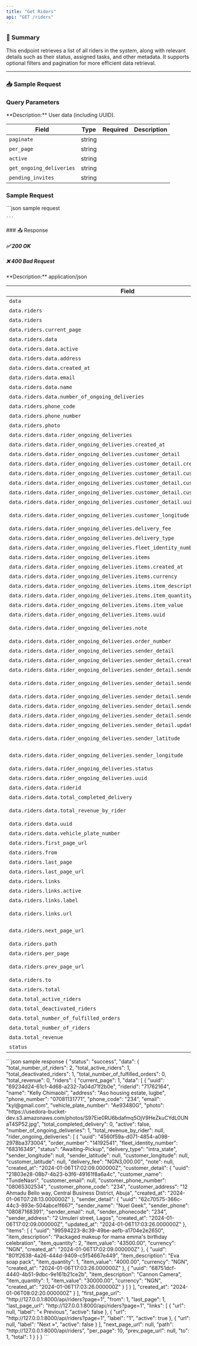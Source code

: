 ```yaml
---
title: "Get Riders"
api: "GET /riders"
---
```



### 📝 Summary

This endpoint retrieves a list of all riders in the system, along with relevant details such as their status, assigned tasks, and other metadata. It supports optional filters and pagination for more efficient data retrieval.

---



### 📥 Sample Request
### Query Parameters
<Expandable>
**Description:** User data (including UUID).

| **Field**   | **Type** | **Required** | **Description**          |
|-------------|----------|-------------:|---------------------------|
| `paginate`   | string   |       |          |
| `per_page`   | string   |       |          |
| `active`   | string   |       |          |
| `get_ongoing_deliveries`   | string   |       |          |
| `pending_invites`   | string   |       |          |

</Expandable>


### Sample Request
<Expandable>
    ```json sample request
    
    
    ```
</Expandable>
### 📤 Response

##### ✅ 200 OK
##### ❌ 400 Bad Request

<Expandable>
**Description:** application/json

| **Field**   | **Type** | **Required** | **Description**          |
|-------------|----------|-------------:|---------------------------|
| `data`   | object   |        |           |
| `data.riders`      | object  |        |                  |
| `data.riders` | object   |        |  |
| `data.riders.current_page`    | number   |       |      |
| `data.riders.data` |   object |   |    |
| `data.riders.data.active`      | boolean  |        |                  |
| `data.riders.data.address`      | string   |        |                  |
| `data.riders.data.created_at` | string  |        |  |
| `data.riders.data.email`    | string   |        |      |
| `data.riders.data.name` |   string |   |    |
| `data.riders.data.number_of_ongoing_deliveries`      | number   |        |                  |
| `data.riders.phone_code`  |   string  |   |    |
| `data.riders.phone_number`    |   string   |   |    |
| `data.riders.photo` |   string  |   |    |
| `data.riders.data.rider_ongoing_deliveries`      | object   |        |                  |
| `data.riders.data.rider_ongoing_deliveries.created_at`  |   string  |   |    |
| `data.riders.data.rider_ongoing_deliveries.customer_detail`    |   object   |   |    |
| `data.riders.data.rider_ongoing_deliveries.customer_detail.created_at` |   string  |   |    |
| `data.riders.data.rider_ongoing_deliveries.customer_detail.customer_address`   |   string  |   |
| `data.riders.data.rider_ongoing_deliveries.customer_detail.customer_name` |   string  |   |    |
| `data.riders.data.rider_ongoing_deliveries.customer_detail.customer_phone_number`  |   string  |   |    |
| `data.riders.data.rider_ongoing_deliveries.customer_detail.uuid`  |   string| |   |   |
| `data.riders.data.rider_ongoing_deliveries.customer_longitude`  |   any / null| |   |   |
| `data.riders.data.rider_ongoing_deliveries.delivery_fee`  |   string| |   |   |
| `data.riders.data.rider_ongoing_deliveries.delivery_type`  |   string| |   |   |
| `data.riders.data.rider_ongoing_deliveries.fleet_identity_number`  |   string| |   |   |
| `data.riders.data.rider_ongoing_deliveries.items`  |   object| |   |   |
| `data.riders.data.rider_ongoing_deliveries.items.created_at`  |   string| |   |   |
| `data.riders.data.rider_ongoing_deliveries.items.currency`  |   string| |   |   |
| `data.riders.data.rider_ongoing_deliveries.items.item_description`  |   string| |   |   |
| `data.riders.data.rider_ongoing_deliveries.items.item_quantity`  |   number| |   |   |
| `data.riders.data.rider_ongoing_deliveries.items.item_value`  |   string| |   |   |
| `data.riders.data.rider_ongoing_deliveries.items.uuid`  |   string| |   |   |
| `data.riders.data.rider_ongoing_deliveries.note`  |   any / null| |   |   |
| `data.riders.data.rider_ongoing_deliveries.order_number`  |   string| |   |   |
| `data.riders.data.rider_ongoing_deliveries.sender_detail`  |   object| |   |   |
| `data.riders.data.rider_ongoing_deliveries.sender_detail.created_at`  |   string| |   |   |
| `data.riders.data.rider_ongoing_deliveries.sender_detail.sender_address`  |   string| |   |   |
| `data.riders.data.rider_ongoing_deliveries.sender_detail.sender_email`  |   any / null| |   |   |
| `data.riders.data.rider_ongoing_deliveries.sender_detail.sender_name`  |   string| |   |   |
| `data.riders.data.rider_ongoing_deliveries.sender_detail.sender_phone`  |   string| |   |   |
| `data.riders.data.rider_ongoing_deliveries.sender_detail.sender_phonecode`  |   string| |   |   |
| `data.riders.data.rider_ongoing_deliveries.sender_detail.updated_at`  |   string| |   |   |
| `data.riders.data.rider_ongoing_deliveries.sender_latitude`  |   any / null| |   |   |
| `data.riders.data.rider_ongoing_deliveries.sender_longitude`  |   any / null| |   |   |
| `data.riders.data.rider_ongoing_deliveries.status`  |   string| |   |   |
| `data.riders.data.rider_ongoing_deliveries.uuid`  |   string| |   |   |
| `data.riders.data.riderid`  |   string| |   |   |
| `data.riders.data.total_completed_delivery`  |   number| |   |   |
| `data.riders.data.total_revenue_by_rider`  |   any / null| |   |   |
| `data.riders.data.uuid`  |   string| |   |   |
| `data.riders.data.vehicle_plate_number`  |   string| |   |   |
| `data.riders.first_page_url`  |   string| |   |   |
| `data.riders.from`  |   number| |   |   |
| `data.riders.last_page`  |   number| |   |   |
| `data.riders.last_page_url`  |   string| |   |   |
| `data.riders.links`  |   object| |   |   |
| `data.riders.links.active`  |   boolean| |   |   |
| `data.riders.links.label`  |   string| |   |   |
| `data.riders.links.url`  |   string / null| |   |   |
| `data.riders.next_page_url`  |   any / null| |   |   |
| `data.riders.path`  |   string| |   |   |
| `data.riders.per_page`  |   number| |   |   |
| `data.riders.prev_page_url`  |   any /null| |   |   |
| `data.riders.to`  |   number| |   |   |
| `data.riders.total`  |   number| |   |   |
| `data.total_active_riders`  |   number| |   |   |
| `data.total_deactivated_riders`  |   number| |   |   |
| `data.total_number_of_fulfilled_orders`  |   number| |   |   |
| `data.total_number_of_riders`  |   number| |   |   |
| `data.total_revenue`  |   number| |   |   |
| `status`  |   string| |   |   |
</Expandable>

<ResponseExample>
    ```json sample response
    {
    "status": "success",
    "data": {
        "total_number_of_riders": 2,
        "total_active_riders": 1,
        "total_deactivated_riders": 1,
        "total_number_of_fulfilled_orders": 0,
        "total_revenue": 0,
        "riders": {
            "current_page": 1,
            "data": [
                {
                    "uuid": "69234d24-61c1-4d68-a232-7a04d71f2b0e",
                    "riderid": "71762164",
                    "name": "Kelly Chimaobi",
                    "address": "Aso housing estate, lugbe",
                    "phone_number": "07081131771",
                    "phone_code": "234",
                    "email": "kyl@gmail.com",
                    "vehicle_plate_number": "Ae93480G",
                    "photo": "https://usedora-bucket-dev.s3.amazonaws.com/photos/S97Eie0RU6bdafmq5OjV9HeZkuCYdL0UNaT4SP52.jpg",
                    "total_completed_delivery": 0,
                    "active": false,
                    "number_of_ongoing_deliveries": 1,
                    "total_revenue_by_rider": null,
                    "rider_ongoing_deliveries": [
                        {
                            "uuid": "4560f59a-d071-4854-a098-2978ba373004",
                            "order_number": "14192541",
                            "fleet_identity_number": "68316349",
                            "status": "Awaiting-Pickup",
                            "delivery_type": "intra_state",
                            "sender_longitude": null,
                            "sender_latitude": null,
                            "customer_longitude": null,
                            "customer_latitude": null,
                            "delivery_fee": "NGN3,000.00",
                            "note": null,
                            "created_at": "2024-01-06T17:02:09.000000Z",
                            "customer_detail": {
                                "uuid": "21803e28-08b7-4b23-b3f6-49161f8a6a4c",
                                "customer_name": "TundeNasri",
                                "customer_email": null,
                                "customer_phone_number": "08065302534",
                                "customer_phone_code": "234",
                                "customer_address": "12 Ahmadu Bello way, Central Business District, Abuja",
                                "created_at": "2024-01-06T07:28:13.000000Z"
                            },
                            "sender_detail": {
                                "uuid": "62c70575-366c-44c3-893e-504abce1f667",
                                "sender_name": "Nuel Geek",
                                "sender_phone": "08087168391",
                                "sender_email": null,
                                "sender_phonecode": "234",
                                "sender_address": "2 Umuleri street, Lagos",
                                "created_at": "2024-01-06T17:02:09.000000Z",
                                "updated_at": "2024-01-06T17:03:26.000000Z"
                            },
                            "items": [
                                {
                                    "uuid": "99594223-8c39-49be-aefb-a1704e2e2650",
                                    "item_description": "Packaged makeup for mama emma's birthday celebration",
                                    "item_quantity": 2,
                                    "item_value": "43500.00",
                                    "currency": "NGN",
                                    "created_at": "2024-01-06T17:02:09.000000Z"
                                },
                                {
                                    "uuid": "801f2638-4a26-444d-9409-c5f54667e449",
                                    "item_description": "Eva soap pack",
                                    "item_quantity": 1,
                                    "item_value": "4000.00",
                                    "currency": "NGN",
                                    "created_at": "2024-01-06T17:03:26.000000Z"
                                },
                                {
                                    "uuid": "68751dcf-4440-4b51-9dbc-9e161b21ce2b",
                                    "item_description": "Cannon Camera",
                                    "item_quantity": 1,
                                    "item_value": "30000.00",
                                    "currency": "NGN",
                                    "created_at": "2024-01-06T17:03:26.000000Z"
                                }
                            ]
                        }
                    ],
                    "created_at": "2024-01-06T08:02:20.000000Z"
                }
            ],
            "first_page_url": "http://127.0.0.1:8000/api/riders?page=1",
            "from": 1,
            "last_page": 1,
            "last_page_url": "http://127.0.0.1:8000/api/riders?page=1",
            "links": [
                {
                    "url": null,
                    "label": "&laquo; Previous",
                    "active": false
                },
                {
                    "url": "http://127.0.0.1:8000/api/riders?page=1",
                    "label": "1",
                    "active": true
                },
                {
                    "url": null,
                    "label": "Next &raquo;",
                    "active": false
                }
            ],
            "next_page_url": null,
            "path": "http://127.0.0.1:8000/api/riders",
            "per_page": 10,
            "prev_page_url": null,
            "to": 1,
            "total": 1
        }
    }
}
    ```
</ResponseExample>


